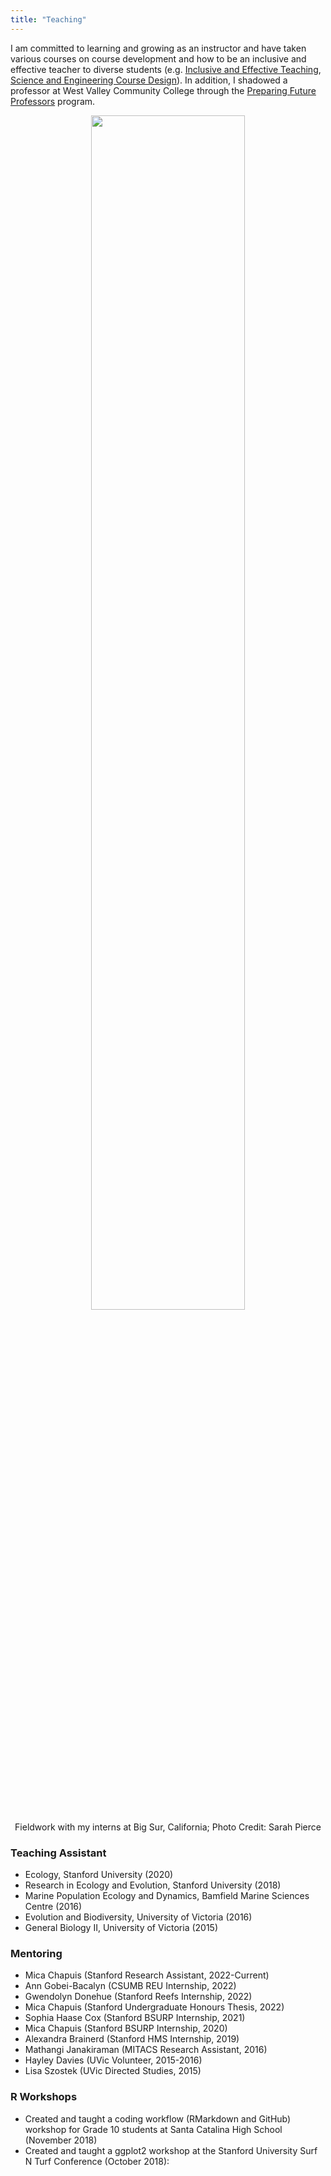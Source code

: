 ```yaml
---
title: "Teaching"
---
```


I am committed to learning and growing as an instructor and have taken various courses on course development and how to be an inclusive and effective teacher to diverse students (e.g. [Inclusive and Effective Teaching](https://vpge.stanford.edu/resources/sgsi-2022-inclusive-and-effective-teaching), [Science and Engineering Course Design](https://explorecourses.stanford.edu/search?view=catalog&filter-coursestatus-Active=on&q=CTL%20312:%20Science%20and%20Engineering%20Course%20Design&academicYear=20202021)). In addition, I shadowed a professor at West Valley Community College through the [Preparing Future Professors](https://vpge.stanford.edu/events/programs/preparing-future-professors) program. 


<p align="center">
![](images/Sarahs_photo.jpg){width=70%}     
Fieldwork with my interns at Big Sur, California; Photo Credit: Sarah Pierce  
</p> 

### Teaching Assistant
* Ecology, Stanford University (2020)  
* Research in Ecology and Evolution, Stanford University (2018)   
* Marine Population Ecology and Dynamics, Bamfield Marine Sciences Centre (2016)  
* Evolution and Biodiversity, University of Victoria (2016)  
* General Biology II, University of Victoria (2015)  


### Mentoring  
* Mica Chapuis (Stanford Research Assistant, 2022-Current)  
* Ann Gobei-Bacalyn (CSUMB REU Internship, 2022)  
* Gwendolyn Donehue (Stanford Reefs Internship, 2022)  
* Mica Chapuis (Stanford Undergraduate Honours Thesis, 2022)  
* Sophia Haase Cox (Stanford BSURP Internship, 2021)  
* Mica Chapuis (Stanford BSURP Internship, 2020)  
* Alexandra Brainerd (Stanford HMS Internship, 2019)  
* Mathangi Janakiraman (MITACS Research Assistant, 2016)  
* Hayley Davies (UVic Volunteer, 2015-2016)    
* Lisa Szostek (UVic Directed Studies, 2015)  

### R Workshops  
* Created and taught a coding workflow (RMarkdown and GitHub) workshop for Grade 10 students at Santa Catalina High School (November 2018)
* Created and taught a ggplot2 workshop at the Stanford University Surf N Turf Conference  (October 2018):   

